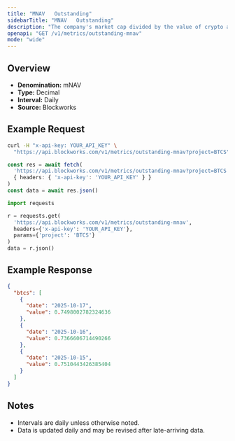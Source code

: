 ```yaml
---
title: "MNAV   Outstanding"
sidebarTitle: "MNAV   Outstanding"
description: "The company's market cap divided by the value of crypto asset holdings. Often called Basic mNAV, it is the most simplistic way to track the multiple the company trades at relative to its crypto assets held. This figure can be calculated using both the market cap and the enterprise value. Some Companies may hold a considerable amount of cash that has not yet been deployed into crypto, which the Enterprise Value calculation highlights."
openapi: "GET /v1/metrics/outstanding-mnav"
mode: "wide"
---
```


## Overview

- **Denomination:** mNAV
- **Type:** Decimal
- **Interval:** Daily
- **Source:** Blockworks

## Example Request

<CodeGroup>

```bash cURL
curl -H "x-api-key: YOUR_API_KEY" \
  "https://api.blockworks.com/v1/metrics/outstanding-mnav?project=BTCS"
```

```typescript TypeScript
const res = await fetch(
  'https://api.blockworks.com/v1/metrics/outstanding-mnav?project=BTCS',
  { headers: { 'x-api-key': 'YOUR_API_KEY' } }
)
const data = await res.json()
```

```python Python
import requests

r = requests.get(
  'https://api.blockworks.com/v1/metrics/outstanding-mnav',
  headers={'x-api-key': 'YOUR_API_KEY'},
  params={'project': 'BTCS'}
)
data = r.json()
```

</CodeGroup>

## Example Response

```json
{
  "btcs": [
    {
      "date": "2025-10-17",
      "value": 0.7498002782324636
    },
    {
      "date": "2025-10-16",
      "value": 0.7366606714490266
    },
    {
      "date": "2025-10-15",
      "value": 0.7510443426385404
    }
  ]
}
```

## Notes
- Intervals are daily unless otherwise noted.
- Data is updated daily and may be revised after late-arriving data.